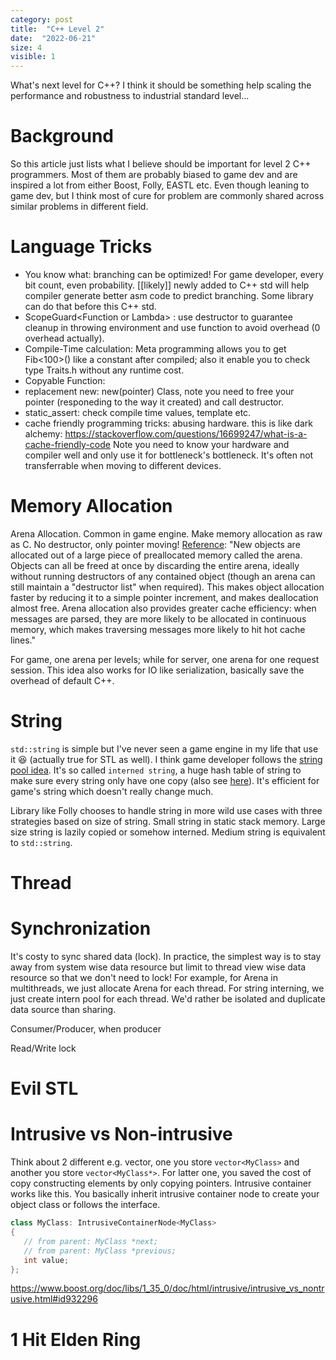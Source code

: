```yaml
---
category: post
title:  "C++ Level 2"
date:  "2022-06-21"
size: 4
visible: 1
---
```


What's next level for C++? I think it should be something help scaling the performance and robustness to industrial standard level...

# Background
So this article just lists what I believe should be important for level 2 C++ programmers. Most of them are probably biased to game dev and are inspired a lot from either Boost, Folly, EASTL etc. Even though leaning to game dev, but I think most of cure for problem are commonly shared across similar problems in different field.

# Language Tricks
* You know what: branching can be optimized! For game developer, every bit count, even probability. [[likely]] newly added to C++ std will help compiler generate better asm code to predict branching. Some library can do that before this C++ std.
* ScopeGuard<Function or Lambda\> : use destructor to guarantee cleanup in throwing environment and use function to avoid overhead (0 overhead actually).
* Compile-Time calculation: Meta programming allows you to get Fib<100>() like a constant after compiled; also it enable you to check type Traits.h without any runtime cost.
* Copyable Function: 
* replacement new: new(pointer) Class, note you need to free your pointer (responeding to the way it created) and call destructor.
* static_assert: check compile time values, template etc.
* cache friendly programming tricks: abusing hardware. this is like dark alchemy: https://stackoverflow.com/questions/16699247/what-is-a-cache-friendly-code Note you need to know your hardware and compiler well and only use it for bottleneck's bottleneck. It's often not transferrable when moving to different devices.

# Memory Allocation
Arena Allocation. Common in game engine. Make memory allocation as raw as C. No destructor, only pointer moving! [Reference](https://developers.google.com/protocol-buffers/docs/reference/arenas): "New objects are allocated out of a large piece of preallocated memory called the arena. Objects can all be freed at once by discarding the entire arena, ideally without running destructors of any contained object (though an arena can still maintain a "destructor list" when required). This makes object allocation faster by reducing it to a simple pointer increment, and makes deallocation almost free. Arena allocation also provides greater cache efficiency: when messages are parsed, they are more likely to be allocated in continuous memory, which makes traversing messages more likely to hit hot cache lines."

For game, one arena per levels; while for server, one arena for one request session. This idea also works for IO like serialization, basically save the overhead of default C++.

# String
`std::string` is simple but I've never seen a game engine in my life that use it 😆 (actually true for STL as well). I think game developer follows the [string pool idea](https://github.com/id-Software/DOOM-3/blob/master/neo/idlib/containers/StrPool.h). It's so called `interned string`, a huge hash table of string to make sure every string only have one copy (also see [here](https://www.geeksforgeeks.org/interning-of-string/)). It's efficient for game's string which doesn't really change much.

Library like Folly chooses to handle string in more wild use cases with three strategies based on size of string. Small string in static stack memory. Large size string is lazily copied or somehow interned. Medium string is equivalent to `std::string`.

# Thread


# Synchronization
It's costy to sync shared data (lock). In practice, the simplest way is to stay away from system wise data resource but limit to thread view wise data resource so that we don't need to lock! For example, for Arena in multithreads, we just allocate Arena for each thread. For string interning, we just create intern pool for each thread. We'd rather be isolated and duplicate data source than sharing.

Consumer/Producer, when producer 

Read/Write lock



# Evil STL

# Intrusive vs Non-intrusive
Think about 2 different e.g. vector, one you store `vector<MyClass>` and another you store `vector<MyClass*>`. For latter one, you saved the cost of copy constructing elements by only copying pointers. Intrusive container works like this.
You basically inherit intrusive container node to create your object class or follows the interface. 
```.cpp
class MyClass: IntrusiveContainerNode<MyClass>
{
   // from parent: MyClass *next;
   // from parent: MyClass *previous;
   int value;
};
```
https://www.boost.org/doc/libs/1_35_0/doc/html/intrusive/intrusive_vs_nontrusive.html#id932296

# 1 Hit Elden Ring
